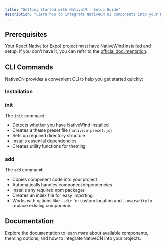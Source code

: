 ```yaml
---
title: "Getting Started with NativeCN - Setup Guide"
description: "Learn how to integrate NativeCN UI components into your React Native application with our step-by-step guide."
---
```



## Prerequisites

Your React Native (or Expo) project must have NativeWind installed and setup. If you don't have it, you can refer to the [official documentation](https://www.nativewind.dev/getting-started/installation).

## CLI Commands

NativeCN provides a convenient CLI to help you get started quickly:

### Installation

<ComponentCode
  language="bash"
  code="npm install @nativecn/cli"
  title="Installation Command"
/>

### init

<ComponentCode
  language="bash"
  code="npx @nativecn/cli init"
  title="Init Command"
/>

The `init` command:
- Detects whether you have NativeWind installed
- Creates a theme preset file (`nativecn-preset.js`)
- Sets up required directory structure
- Installs essential dependencies
- Creates utility functions for theming

### add

<ComponentCode
  language="bash"
  code="npx @nativecn/cli add button card input"
  title="Add Components Command"
/>

The `add` command:
- Copies component code into your project
- Automatically handles component dependencies
- Installs any required npm packages
- Creates an index file for easy importing
- Works with options like `--dir` for custom location and `--overwrite` to replace existing components

## Documentation

Explore the documentation to learn more about available components, theming options, and how to integrate NativeCN into your projects.
